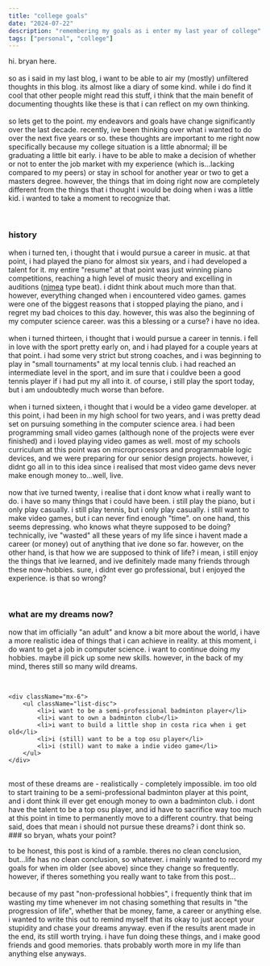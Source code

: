 ```yaml
---
title: "college goals"
date: "2024-07-22"
description: "remembering my goals as i enter my last year of college"
tags: ["personal", "college"]
---
```


hi. bryan here. \
\
so as i said in my last blog, i want to be able to air my (mostly) unfiltered
thoughts in this blog. its almost like a diary of some kind. while i do find it
cool that other people might read this stuff, i think that the main benefit of
documenting thoughts like these is that i can reflect on my own thinking. \
\
so lets get to the point. my endeavors and goals have change significantly over
the last decade. recently, ive been thinking over what i wanted to do over the
next five years or so. these thoughts are important to me right now specifically
because my college situation is a little abnormal; ill be graduating a little
bit early. i have to be able to make a decision of whether or not to enter the
job market with my experience (which is...lacking compared to my peers) or stay
in school for another year or two to get a masters degree. however, the things
that im doing right now are completely different from the things that i thought
i would be doing when i was a little kid. i wanted to take a moment to recognize
that.

<br />

### history

when i turned ten, i thought that i would pursue a career in music. at that
point, i had played the piano for almost six years, and i had developed a talent
for it. my entire "resume" at that point was just winning piano competitions,
reaching a high level of music theory and excelling in auditions
(<a href="https://www.njmea.com" target="_blank">njmea</a> type beat). i didnt
think about much more than that. however, everything changed when i encountered
video games. games were one of the biggest reasons that i stopped playing the
piano, and i regret my bad choices to this day. however, this was also the
beginning of my computer science career. was this a blessing or a curse? i have
no idea. \
\
when i turned thirteen, i thought that i would pursue a career in tennis. i fell
in love with the sport pretty early on, and i had played for a couple years at
that point. i had some very strict but strong coaches, and i was beginning to
play in "small tournaments" at my local tennis club. i had reached an
intermediate level in the sport, and im sure that i couldve been a good tennis
player if i had put my all into it. of course, i still play the sport today, but
i am undoubtedly much worse than before. \
\
when i turned sixteen, i thought that i would be a video game developer. at this
point, i had been in my high school for two years, and i was pretty dead set on
pursuing something in the computer science area. i had been programming small
video games (although none of the projects were ever finished) and i loved
playing video games as well. most of my schools curriculum at this point was on
microprocessors and programmable logic devices, and we were preparing for our
senior design projects. however, i didnt go all in to this idea since i realised
that most video game devs never make enough money to...well, live. \
\
now that ive turned twenty, i realise that i dont know what i really want to do.
i have so many things that i could have been. i still play the piano, but i only
play casually. i still play tennis, but i only play casually. i still want to
make video games, but i can never find enough "time". on one hand, this seems
depressing. who knows what theyre supposed to be doing? technically, ive
"wasted" all these years of my life since i havent made a career (or money) out
of anything that ive done so far. however, on the other hand, is that how we are
supposed to think of life? i mean, i still enjoy the things that ive learned,
and ive definitely made many friends through these now-hobbies. sure, i didnt
ever go professional, but i enjoyed the experience. is that so wrong?

<br />

### what are my dreams now?

now that im officially "an adult" and know a bit more about the world, i have a
more realistic idea of things that i can achieve in reality. at this moment, i
do want to get a job in computer science. i want to continue doing my hobbies.
maybe ill pick up some new skills. however, in the back of my mind, theres still
so many wild dreams.

<br />

    <div className="mx-6">
        <ul className="list-disc">
            <li>i want to be a semi-professional badminton player</li>
            <li>i want to own a badminton club</li>
            <li>i want to build a little shop in costa rica when i get old</li>
            <li>i (still) want to be a top osu player</li>
            <li>i (still) want to make a indie video game</li>
        </ul>
    </div>

<br />
most of these dreams are - realistically - completely impossible. im too old to
start training to be a semi-professional badminton player at this point, and i
dont think ill ever get enough money to own a badminton club. i dont have the
talent to be a top osu player, and id have to sacrifice way too much at this
point in time to permanently move to a different country. that being said, does
that mean i should not pursue these dreams? i dont think so.
<br />
### so bryan, whats your point?

to be honest, this post is kind of a ramble. theres no clean conclusion,
but...life has no clean conclusion, so whatever. i mainly wanted to record my
goals for when im older (see above) since they change so frequently. however, if
theres something you really want to take from this post... \
\
because of my past "non-professional hobbies", i frequently think that im
wasting my time whenever im not chasing something that results in "the
progression of life", whether that be money, fame, a career or anything else. i
wanted to write this out to remind myself that its okay to just accept your
stupidity and chase your dreams anyway. even if the results arent made in the
end, its still worth trying. i have fun doing these things, and i make good
friends and good memories. thats probably worth more in my life than anything
else anyways.
